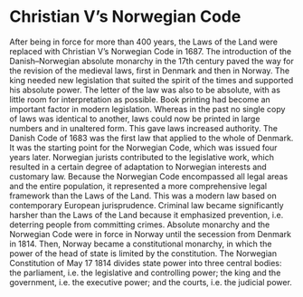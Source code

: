 # Christian V’s Norwegian Code

After being in force for more than 400 years, the Laws of the Land were replaced with Christian V’s Norwegian Code in 1687. The introduction of the Danish–Norwegian absolute monarchy in the 17th century paved the way for the revision of the medieval laws, first in Denmark and then in Norway. The king needed new legislation that suited the spirit of the times and supported his absolute power. The letter of the law was also to be absolute, with as little room for interpretation as possible. Book printing had become an important factor in modern legislation. Whereas in the past no single copy of laws was identical to another, laws could now be printed in large numbers and in unaltered form. This gave laws increased authority. The Danish Code of 1683 was the first law that applied to the whole of Denmark. It was the starting point for the Norwegian Code, which was issued four years later. Norwegian jurists contributed to the legislative work, which resulted in a certain degree of adaptation to Norwegian interests and customary law. Because the Norwegian Code encompassed all legal areas and the entire population, it represented a more comprehensive legal framework than the Laws of the Land. This was a modern law based on contemporary European jurisprudence. Criminal law became significantly harsher than the Laws of the Land because it emphasized prevention, i.e. deterring people from committing crimes. Absolute monarchy and the Norwegian Code were in force in Norway until the secession from Denmark in 1814. Then, Norway became a constitutional monarchy, in which the power of the head of state is limited by the constitution. The Norwegian Constitution of May 17 1814 divides state power into three central bodies: the parliament, i.e. the legislative and controlling power; the king and the government, i.e. the executive power; and the courts, i.e. the judicial power.
